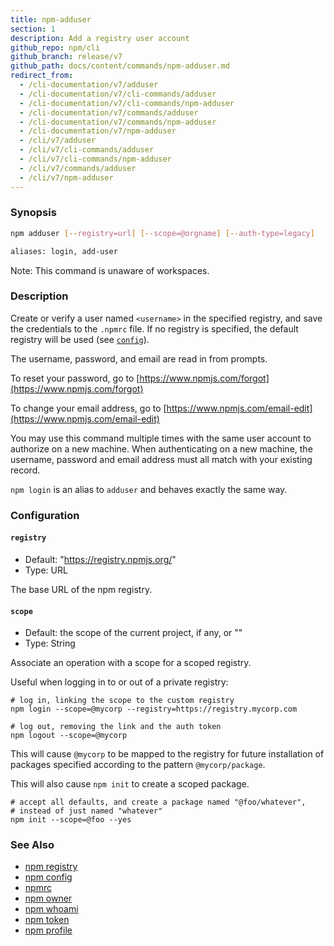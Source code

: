 ```yaml
---
title: npm-adduser
section: 1
description: Add a registry user account
github_repo: npm/cli
github_branch: release/v7
github_path: docs/content/commands/npm-adduser.md
redirect_from:
  - /cli-documentation/v7/adduser
  - /cli-documentation/v7/cli-commands/adduser
  - /cli-documentation/v7/cli-commands/npm-adduser
  - /cli-documentation/v7/commands/adduser
  - /cli-documentation/v7/commands/npm-adduser
  - /cli-documentation/v7/npm-adduser
  - /cli/v7/adduser
  - /cli/v7/cli-commands/adduser
  - /cli/v7/cli-commands/npm-adduser
  - /cli/v7/commands/adduser
  - /cli/v7/npm-adduser
---
```


### Synopsis

```bash
npm adduser [--registry=url] [--scope=@orgname] [--auth-type=legacy]

aliases: login, add-user
```

Note: This command is unaware of workspaces.

### Description

Create or verify a user named `<username>` in the specified registry, and save the credentials to the `.npmrc` file. If no registry is specified, the default registry will be used (see [`config`](/cli/v7/using-npm/config)).

The username, password, and email are read in from prompts.

To reset your password, go to [https://www.npmjs.com/forgot](https://www.npmjs.com/forgot)

To change your email address, go to [https://www.npmjs.com/email-edit](https://www.npmjs.com/email-edit)

You may use this command multiple times with the same user account to authorize on a new machine. When authenticating on a new machine, the username, password and email address must all match with your existing record.

`npm login` is an alias to `adduser` and behaves exactly the same way.

### Configuration


#### `registry`

- Default: "https://registry.npmjs.org/"
- Type: URL

The base URL of the npm registry.


#### `scope`

- Default: the scope of the current project, if any, or ""
- Type: String

Associate an operation with a scope for a scoped registry.

Useful when logging in to or out of a private registry:

```
# log in, linking the scope to the custom registry
npm login --scope=@mycorp --registry=https://registry.mycorp.com

# log out, removing the link and the auth token
npm logout --scope=@mycorp
```

This will cause `@mycorp` to be mapped to the registry for future installation of packages specified according to the pattern `@mycorp/package`.

This will also cause `npm init` to create a scoped package.

```
# accept all defaults, and create a package named "@foo/whatever",
# instead of just named "whatever"
npm init --scope=@foo --yes
```



### See Also

- [npm registry](/cli/v7/using-npm/registry)
- [npm config](/cli/v7/commands/npm-config)
- [npmrc](/cli/v7/configuring-npm/npmrc)
- [npm owner](/cli/v7/commands/npm-owner)
- [npm whoami](/cli/v7/commands/npm-whoami)
- [npm token](/cli/v7/commands/npm-token)
- [npm profile](/cli/v7/commands/npm-profile)
